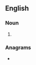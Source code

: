 ==English==

===Noun===
{{head|en|noun plural form}}

# {{plural of|prig|lang=en}}

===Anagrams===
* {{anagrams|en|a=giprs|PIRGs|grips|sprig}}